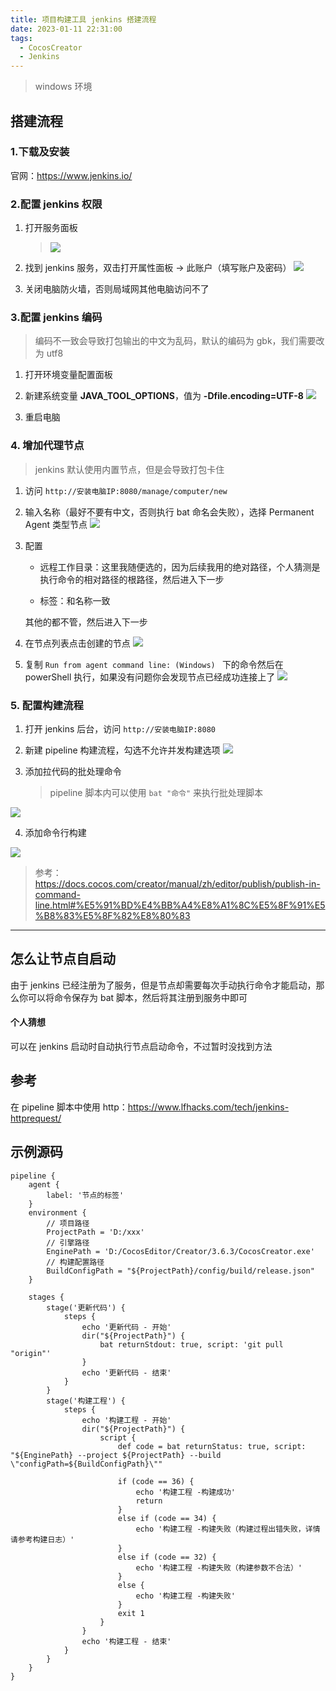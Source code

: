 ```yaml
---
title: 项目构建工具 jenkins 搭建流程
date: 2023-01-11 22:31:00
tags:
  - CocosCreator
  - Jenkins
---
```


> windows 环境

## 搭建流程

### 1.下载及安装

官网：https://www.jenkins.io/

### 2.配置 jenkins 权限

1. 打开服务面板

   > ![](https://gitee.com/muzzik/images/raw/master/blog/notes/cocos/cocos-creator/15/1.png)

2. 找到 jenkins 服务，双击打开属性面板 -> 此账户（填写账户及密码）
   ![](https://gitee.com/muzzik/images/raw/master/blog/notes/cocos/cocos-creator/15/2.png)

3. 关闭电脑防火墙，否则局域网其他电脑访问不了

### 3.配置 jenkins 编码

> 编码不一致会导致打包输出的中文为乱码，默认的编码为 gbk，我们需要改为 utf8

1. 打开环境变量配置面板

2. 新建系统变量 **JAVA_TOOL_OPTIONS**，值为 **-Dfile.encoding=UTF-8**
   ![](https://gitee.com/muzzik/images/raw/master/blog/notes/cocos/cocos-creator/15/3.png)

3. 重启电脑

### 4. 增加代理节点

> jenkins 默认使用内置节点，但是会导致打包卡住

1. 访问 `http://安装电脑IP:8080/manage/computer/new`

2. 输入名称（最好不要有中文，否则执行 bat 命名会失败），选择 Permanent Agent 类型节点
   ![](https://gitee.com/muzzik/images/raw/master/blog/notes/cocos/cocos-creator/15/7.png)

3. 配置
   - 远程工作目录：这里我随便选的，因为后续我用的绝对路径，个人猜测是执行命令的相对路径的根路径，然后进入下一步

   - 标签：和名称一致

   其他的都不管，然后进入下一步

4. 在节点列表点击创建的节点
   ![](https://gitee.com/muzzik/images/raw/master/blog/notes/cocos/cocos-creator/15/8.png)

5. 复制 `Run from agent command line: (Windows) ` 下的命令然后在 powerShell 执行，如果没有问题你会发现节点已经成功连接上了
   ![](https://gitee.com/muzzik/images/raw/master/blog/notes/cocos/cocos-creator/15/9.png)

### 5. 配置构建流程

1. 打开 jenkins 后台，访问 `http://安装电脑IP:8080`

2. 新建 pipeline 构建流程，勾选不允许并发构建选项
   ![](https://gitee.com/muzzik/images/raw/master/blog/notes/cocos/cocos-creator/15/4.png)

3. 添加拉代码的批处理命令
   > pipeline 脚本内可以使用 `bat "命令"` 来执行批处理脚本

![](https://gitee.com/muzzik/images/raw/master/blog/notes/cocos/cocos-creator/15/5.png)

4. 添加命令行构建

![](https://gitee.com/muzzik/images/raw/master/blog/notes/cocos/cocos-creator/15/6.png)

> 参考：https://docs.cocos.com/creator/manual/zh/editor/publish/publish-in-command-line.html#%E5%91%BD%E4%BB%A4%E8%A1%8C%E5%8F%91%E5%B8%83%E5%8F%82%E8%80%83

---

## 怎么让节点自启动

由于 jenkins 已经注册为了服务，但是节点却需要每次手动执行命令才能启动，那么你可以将命令保存为 bat 脚本，然后将其注册到服务中即可

#### 个人猜想

可以在 jenkins 启动时自动执行节点启动命令，不过暂时没找到方法

## 参考

在 pipeline 脚本中使用 http：https://www.lfhacks.com/tech/jenkins-httprequest/

## 示例源码

```
pipeline {
    agent {
        label: '节点的标签'
    }
    environment {
        // 项目路径
        ProjectPath = 'D:/xxx'
        // 引擎路径
        EnginePath = 'D:/CocosEditor/Creator/3.6.3/CocosCreator.exe'
        // 构建配置路径
        BuildConfigPath = "${ProjectPath}/config/build/release.json"
    }

    stages {
        stage('更新代码') {
            steps {
                echo '更新代码 - 开始'
                dir("${ProjectPath}") {
                    bat returnStdout: true, script: 'git pull "origin"'
                }
                echo '更新代码 - 结束'
            }
        }
        stage('构建工程') {
            steps {
                echo '构建工程 - 开始'
                dir("${ProjectPath}") {
                    script {
                        def code = bat returnStatus: true, script: "${EnginePath} --project ${ProjectPath} --build \"configPath=${BuildConfigPath}\""

                        if (code == 36) {
                            echo '构建工程 -构建成功'
                            return
                        }
                        else if (code == 34) {
                            echo '构建工程 -构建失败（构建过程出错失败，详情请参考构建日志）'
                        }
                        else if (code == 32) {
                            echo '构建工程 -构建失败（构建参数不合法）'
                        }
                        else {
                            echo '构建工程 -构建失败'
                        }
                        exit 1
                    }
                }
                echo '构建工程 - 结束'
            }
        }
    }
}
```

